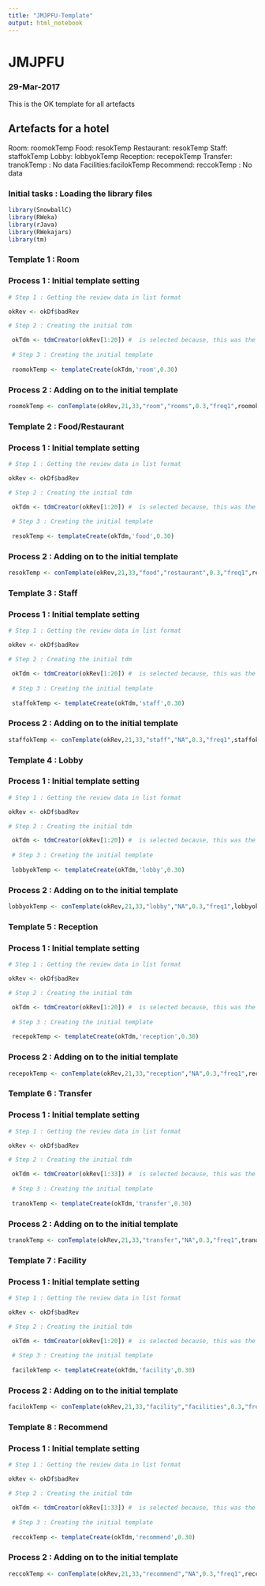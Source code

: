 ```yaml
---
title: "JMJPFU-Template"
output: html_notebook
---
```


# JMJPFU
### 29-Mar-2017

This is the OK template for all artefacts

## Artefacts for a hotel

Room: roomokTemp
Food: resokTemp
Restaurant: resokTemp
Staff: staffokTemp
Lobby: lobbyokTemp 
Reception: recepokTemp
Transfer: tranokTemp : No data
Facilities:facilokTemp
Recommend: reccokTemp : No data

### Initial tasks : Loading the library files

```r
library(SnowballC)
library(RWeka)
library(rJava)
library(RWekajars)
library(tm)

```

### Template 1 : Room

### Process 1 : Initial template setting

```r

# Step 1 : Getting the review data in list format

okRev <- okDf$badRev

# Step 2 : Creating the initial tdm

 okTdm <- tdmCreator(okRev[1:20]) #  is selected because, this was the first list which had some words associated with staff
 
 # Step 3 : Creating the initial template
 
 roomokTemp <- templateCreate(okTdm,'room',0.30)


```

### Process 2 : Adding on to the initial template


```r

roomokTemp <- conTemplate(okRev,21,33,"room","rooms",0.3,"freq1",roomokTemp)

```


### Template 2 : Food/Restaurant

### Process 1 : Initial template setting

```r

# Step 1 : Getting the review data in list format

okRev <- okDf$badRev

# Step 2 : Creating the initial tdm

 okTdm <- tdmCreator(okRev[1:20]) #  is selected because, this was the first list which had some words associated with staff
 
 # Step 3 : Creating the initial template
 
 resokTemp <- templateCreate(okTdm,'food',0.30)


```

### Process 2 : Adding on to the initial template


```r

resokTemp <- conTemplate(okRev,21,33,"food","restaurant",0.3,"freq1",resokTemp)

```


### Template 3 : Staff

### Process 1 : Initial template setting

```r

# Step 1 : Getting the review data in list format

okRev <- okDf$badRev

# Step 2 : Creating the initial tdm

 okTdm <- tdmCreator(okRev[1:20]) #  is selected because, this was the first list which had some words associated with staff
 
 # Step 3 : Creating the initial template
 
 staffokTemp <- templateCreate(okTdm,'staff',0.30)


```

### Process 2 : Adding on to the initial template


```r

staffokTemp <- conTemplate(okRev,21,33,"staff","NA",0.3,"freq1",staffokTemp)

```

### Template 4 : Lobby

### Process 1 : Initial template setting

```r

# Step 1 : Getting the review data in list format

okRev <- okDf$badRev

# Step 2 : Creating the initial tdm

 okTdm <- tdmCreator(okRev[1:20]) #  is selected because, this was the first list which had some words associated with staff
 
 # Step 3 : Creating the initial template
 
 lobbyokTemp <- templateCreate(okTdm,'lobby',0.30)


```

### Process 2 : Adding on to the initial template


```r

lobbyokTemp <- conTemplate(okRev,21,33,"lobby","NA",0.3,"freq1",lobbyokTemp)

```

### Template 5 : Reception

### Process 1 : Initial template setting

```r

# Step 1 : Getting the review data in list format

okRev <- okDf$badRev

# Step 2 : Creating the initial tdm

 okTdm <- tdmCreator(okRev[1:20]) #  is selected because, this was the first list which had some words associated with staff
 
 # Step 3 : Creating the initial template
 
 recepokTemp <- templateCreate(okTdm,'reception',0.30)


```

### Process 2 : Adding on to the initial template


```r

recepokTemp <- conTemplate(okRev,21,33,"reception","NA",0.3,"freq1",recepokTemp)

```

### Template 6 : Transfer

### Process 1 : Initial template setting

```r

# Step 1 : Getting the review data in list format

okRev <- okDf$badRev

# Step 2 : Creating the initial tdm

 okTdm <- tdmCreator(okRev[1:33]) #  is selected because, this was the first list which had some words associated with staff
 
 # Step 3 : Creating the initial template
 
 tranokTemp <- templateCreate(okTdm,'transfer',0.30)


```

### Process 2 : Adding on to the initial template


```r

tranokTemp <- conTemplate(okRev,21,33,"transfer","NA",0.3,"freq1",tranokTemp)

```


### Template 7 : Facility

### Process 1 : Initial template setting

```r

# Step 1 : Getting the review data in list format

okRev <- okDf$badRev

# Step 2 : Creating the initial tdm

 okTdm <- tdmCreator(okRev[1:20]) #  is selected because, this was the first list which had some words associated with staff
 
 # Step 3 : Creating the initial template
 
 facilokTemp <- templateCreate(okTdm,'facility',0.30)


```

### Process 2 : Adding on to the initial template


```r

facilokTemp <- conTemplate(okRev,21,33,"facility","facilities",0.3,"freq1",facilokTemp)

```

### Template 8 : Recommend

### Process 1 : Initial template setting

```r

# Step 1 : Getting the review data in list format

okRev <- okDf$badRev

# Step 2 : Creating the initial tdm

 okTdm <- tdmCreator(okRev[1:33]) #  is selected because, this was the first list which had some words associated with staff
 
 # Step 3 : Creating the initial template
 
 reccokTemp <- templateCreate(okTdm,'recommend',0.30)


```

### Process 2 : Adding on to the initial template


```r

reccokTemp <- conTemplate(okRev,21,33,"recommend","NA",0.3,"freq1",reccokTemp)

```
